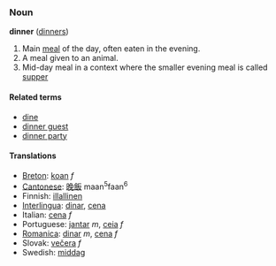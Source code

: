===Noun===
'''dinner''' ([[dinners]])

# Main [[meal]] of the day, often eaten in the evening.
# A meal given to an animal.
# Mid-day meal in a context where the smaller evening meal is called [[supper]]

====Related terms====
*[[dine]]
*[[dinner guest]]
*[[dinner party]]

====Translations====
*[[Breton]]: [[koan]] ''f''
*[[Cantonese]]: [[晚飯]] maan<sup>5</sup>faan<sup>6</sup>
*Finnish: [[illallinen]]
*[[Interlingua]]: [[dinar]], [[cena]]
*Italian: [[cena]] ''f''
*Portuguese: [[jantar]] ''m'', [[ceia]] ''f''
*[[Romanica]]: [[dinar]] ''m'', [[cena]] ''f''
*Slovak: [[večera]] ''f''
*Swedish: [[middag]]